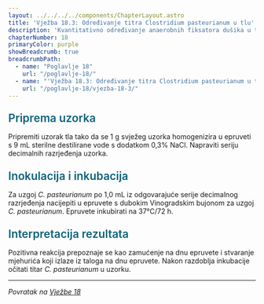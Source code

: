 ```yaml
---
layout: ../../../../components/ChapterLayout.astro
title: 'Vježba 18.3: Određivanje titra Clostridium pasteurianum u tlu'
description: 'Kvantitativno određivanje anaerobnih fiksatora dušika u tlu'
chapterNumber: 18
primaryColor: purple
showBreadcrumb: true
breadcrumbPath:
  - name: "Poglavlje 18"
    url: "/poglavlje-18/"
  - name: "'Vježba 18.3: Određivanje titra Clostridium pasteurianum u tlu'"
    url: "/poglavlje-18/vjezba-18-3/"
---
```



<h3 style="color: #096279; font-size: 1.4rem; font-weight: 600; margin: 1.5rem 0 1rem 0;">Priprema uzorka</h3>

Pripremiti uzorak tla tako da se 1 g svježeg uzorka homogenizira u epruveti s 9 mL sterilne destilirane vode s dodatkom 0,3% NaCl. Napraviti seriju decimalnih razrjeđenja uzorka.

<h3 style="color: #096279; font-size: 1.4rem; font-weight: 600; margin: 1.5rem 0 1rem 0;">Inokulacija i inkubacija</h3>

Za uzgoj *C. pasteurianum* po 1,0 mL iz odgovarajuće serije decimalnog razrjeđenja nacijepiti u epruvete s dubokim Vinogradskim bujonom za uzgoj *C. pasteurianum*. Epruvete inkubirati na 37°C/72 h.

<h3 style="color: #096279; font-size: 1.4rem; font-weight: 600; margin: 1.5rem 0 1rem 0;">Interpretacija rezultata</h3>

Pozitivna reakcija prepoznaje se kao zamućenje na dnu epruvete i stvaranje mjehurića koji izlaze iz taloga na dnu epruvete. Nakon razdoblja inkubacije očitati titar *C. pasteurianum* u uzorku.

---

*Povratak na [Vježbe 18](/poglavlje-18/vjezba-18)*

